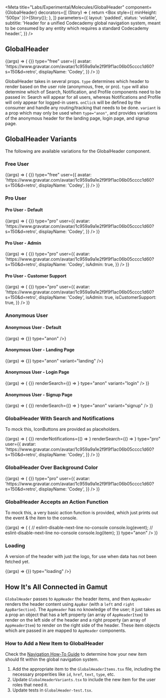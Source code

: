 

<Meta
  title="Labs/Experimental/Molecules/GlobalHeader"
  component={GlobalHeader}
  decorators={[
    (Story) => {
      return <Box style={{ minHeight: '500px' }}>{Story()}</Box>;
    },
  ]}
  parameters={{
    layout: 'padded',
    status: 'volatile',
    subtitle:
      'Header for a unified Codecademy global navigation system, meant to be consumed by any entity which requires a standard Codecademy header.',
  }}
/>

## GlobalHeader

<Canvas withSource="open">
  <Story name="GlobalHeader">
    {(args) => (
      <GlobalHeader
        action={() => {}}
        type="free"
        user={{
          avatar:
            'https://www.gravatar.com/avatar/1c959a9a1e2f9f9f1ac06b05cccc1d60?s=150&d=retro',
          displayName: 'Codey',
        }}
      />
    )}
  </Story>
</Canvas>

GlobalHeader takes in several props. `type` determines which header to render based on the user role (anonymous, free, or pro). `type` will also determine which of Search, Notification, and Profile components need to be passed in: Search will appear for all users, whereas Notifications and Profile will only appear for logged-in users. `onClick` will be defined by the consumer and handle any routing/tracking that needs to be done. `variant` is a prop which may only be used when `type="anon"`, and provides variations of the anonymous header for the landing page, login page, and signup page.

<PropsTable story="GlobalHeader" />

## GlobalHeader Variants

The following are available variations for the GlobalHeader component.

### Free User

<Canvas>
  <Story name="Free User Global Header">
    {(args) => (
      <GlobalHeader
        action={() => {}}
        type="free"
        user={{
          avatar:
            'https://www.gravatar.com/avatar/1c959a9a1e2f9f9f1ac06b05cccc1d60?s=150&d=retro',
          displayName: 'Codey',
        }}
      />
    )}
  </Story>
</Canvas>

### Pro User

#### Pro User - Default

<Canvas>
  <Story name="Pro User Global Header">
    {(args) => (
      <GlobalHeader
        action={() => {}}
        type="pro"
        user={{
          avatar:
            'https://www.gravatar.com/avatar/1c959a9a1e2f9f9f1ac06b05cccc1d60?s=150&d=retro',
          displayName: 'Codey',
        }}
      />
    )}
  </Story>
</Canvas>

#### Pro User - Admin

<Canvas>
  <Story name="Pro User Global Header - Admin">
    {(args) => (
      <GlobalHeader
        action={() => {}}
        type="pro"
        user={{
          avatar:
            'https://www.gravatar.com/avatar/1c959a9a1e2f9f9f1ac06b05cccc1d60?s=150&d=retro',
          displayName: 'Codey',
          isAdmin: true,
        }}
      />
    )}
  </Story>
</Canvas>

#### Pro User - Customer Support

<Canvas>
  <Story name="Pro User Global Header - Customer Support">
    {(args) => (
      <GlobalHeader
        action={() => {}}
        type="pro"
        user={{
          avatar:
            'https://www.gravatar.com/avatar/1c959a9a1e2f9f9f1ac06b05cccc1d60?s=150&d=retro',
          displayName: 'Codey',
          isAdmin: true,
          isCustomerSupport: true,
        }}
      />
    )}
  </Story>
</Canvas>

### Anonymous User

#### Anonymous User - Default

<Canvas>
  <Story name="Anonymous User Global Header">
    {(args) => <GlobalHeader action={() => {}} type="anon" />}
  </Story>
</Canvas>

#### Anonymous User - Landing Page

<Canvas>
  <Story name="Anonymous User Global Header - Landing">
    {(args) => <GlobalHeader action={() => {}} type="anon" variant="landing" />}
  </Story>
</Canvas>

#### Anonymous User - Login Page

<Canvas>
  <Story name="Anonymous User Global Header - Login">
    {(args) => (
      <GlobalHeader
        action={() => {}}
        renderSearch={() => <IconButton icon={SearchIcon} />}
        type="anon"
        variant="login"
      />
    )}
  </Story>
</Canvas>

#### Anonymous User - Signup Page

<Canvas>
  <Story name="Anonymous User Global Header - Signup">
    {(args) => (
      <GlobalHeader
        action={() => {}}
        renderSearch={() => <IconButton icon={SearchIcon} />}
        type="anon"
        variant="signup"
      />
    )}
  </Story>
</Canvas>

### GlobalHeader With Search and Notifications

To mock this, IconButtons are provided as placeholders.

<Canvas>
  <Story name="GlobalHeader Search Notifications">
    {(args) => (
      <GlobalHeader
        action={() => {}}
        renderNotifications={() => <IconButton icon={BellIcon} />}
        renderSearch={() => <IconButton icon={SearchIcon} />}
        type="pro"
        user={{
          avatar:
            'https://www.gravatar.com/avatar/1c959a9a1e2f9f9f1ac06b05cccc1d60?s=150&d=retro',
          displayName: 'Codey',
        }}
      />
    )}
  </Story>
</Canvas>

### GlobalHeader Over Background Color

<Canvas>
  <Story name="Background Color GlobalHeader">
    {(args) => (
      <Box backgroundColor="beige" width="100%">
        <GlobalHeader
          action={() => {}}
          type="pro"
          user={{
            avatar:
              'https://www.gravatar.com/avatar/1c959a9a1e2f9f9f1ac06b05cccc1d60?s=150&d=retro',
            displayName: 'Codey',
          }}
        />
      </Box>
    )}
  </Story>
</Canvas>

### GlobalHeader Accepts an Action Function

To mock this, a very basic action function is provided, which just prints out the event & the item to the console.

<Canvas>
  <Story name="Passing an Action Function to GlobalHeader">
    {(args) => (
      <GlobalHeader
        action={(event, item) => {
          // eslint-disable-next-line no-console
          console.log(event);
          // eslint-disable-next-line no-console
          console.log(item);
        }}
        type="anon"
      />
    )}
  </Story>
</Canvas>

### Loading

A version of the header with just the logo, for use when data has not been fetched yet.

<Canvas>
  <Story name="Loading">
    {(args) => <GlobalHeader action={() => {}} type="loading" />}
  </Story>
</Canvas>

## How It's All Connected in Gamut

`GlobalHeader` passes to `AppHeader` the header items, and then `AppHeader` renders the header content using `AppBar` (with a `left` and `right` `AppBarSection`). The `AppHeader` has no knowledge of the user; it just takes as a prop an object that has a left property (an array of `AppHeaderItem`) to render on the left side of the header and a right property (an array of `AppHeaderItem`) to render on the right side of the header. These item objects which are passed in are mapped to `AppHeader` components.

### How to Add a New Item to GlobalHeader

Check the [Navigation How-To Guide](https://docs.google.com/presentation/d/1YHG6IjvSJG0w8N63phbw5aZCknUOR4B-q_SFM3GLIJc/edit#slide=id.g8a8c98c6f1_0_14) to determine how your new item should fit within the global navigation system.

1. Add the appropriate item to the `GlobalHeaderItems.tsx` file, including the necessary properities like `id`, `href`, `text`, `type`, etc.
2. Update `GlobalHeaderVariants.tsx` to include the new item for the user roles that need it.
3. Update tests in `GlobalHeader-test.tsx`.

